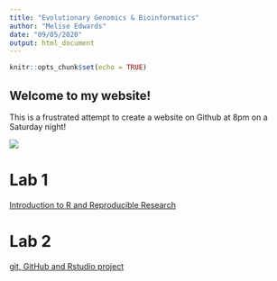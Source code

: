 ```yaml
---
title: "Evolutionary Genomics & Bioinformatics"
author: "Melise Edwards"
date: "09/05/2020"
output: html_document
---
```


```r
knitr::opts_chunk$set(echo = TRUE)
```

## Welcome to my website!

This is a frustrated attempt to create a website on Github at 8pm on a Saturday night! 

![](https://www.adventure-journal.com/wp-content/uploads/2019/03/MeliseEdwards04-by-Andrea-Sassenrath.jpg)

# Lab 1

[Introduction to R and Reproducible Research](lab1.html)

# Lab 2

[git, GitHub and Rstudio project](lab2.html)
